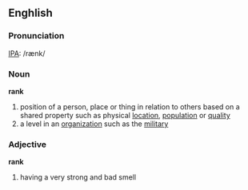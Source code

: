 ==Enghlish==
===Pronunciation===
[[IPA]]: /rænk/
===Noun===
'''rank'''
#position of a person, place or thing in relation to others based on a shared property such as physical [[location]], [[population]] or [[quality]]
#a level in an [[organization]] such as the [[military]]

===Adjective===
'''rank'''
#having a very strong and bad smell